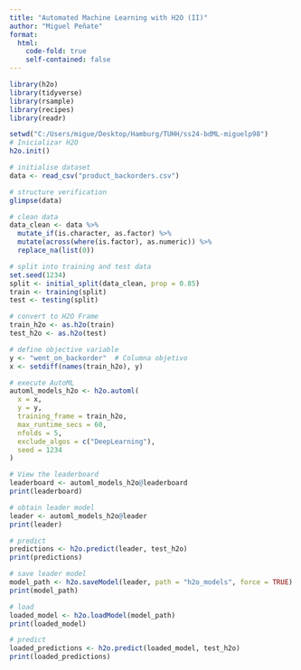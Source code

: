 ```yaml
---
title: "Automated Machine Learning with H2O (II)"
author: "Miguel Peñate"
format:
  html:
    code-fold: true
    self-contained: false
---
```

```r
library(h2o)
library(tidyverse)
library(rsample)
library(recipes)
library(readr)

setwd("C:/Users/migue/Desktop/Hamburg/TUHH/ss24-bdML-miguelp98")
# Inicializar H2O
h2o.init()

# initialise dataset
data <- read_csv("product_backorders.csv")

# structure verification
glimpse(data)

# clean data
data_clean <- data %>%
  mutate_if(is.character, as.factor) %>%
  mutate(across(where(is.factor), as.numeric)) %>%
  replace_na(list(0))

# split into training and test data
set.seed(1234)
split <- initial_split(data_clean, prop = 0.85)
train <- training(split)
test <- testing(split)

# convert to H2O Frame
train_h2o <- as.h2o(train)
test_h2o <- as.h2o(test)

# define objective variable
y <- "went_on_backorder"  # Columna objetivo
x <- setdiff(names(train_h2o), y)

# execute AutoML
automl_models_h2o <- h2o.automl(
  x = x,
  y = y,
  training_frame = train_h2o,
  max_runtime_secs = 60, 
  nfolds = 5,
  exclude_algos = c("DeepLearning"), 
  seed = 1234
)

# View the leaderboard
leaderboard <- automl_models_h2o@leaderboard
print(leaderboard)

# obtain leader model
leader <- automl_models_h2o@leader
print(leader)

# predict
predictions <- h2o.predict(leader, test_h2o)
print(predictions)

# save leader model
model_path <- h2o.saveModel(leader, path = "h2o_models", force = TRUE)
print(model_path)

# load
loaded_model <- h2o.loadModel(model_path)
print(loaded_model)

# predict
loaded_predictions <- h2o.predict(loaded_model, test_h2o)
print(loaded_predictions)
```
